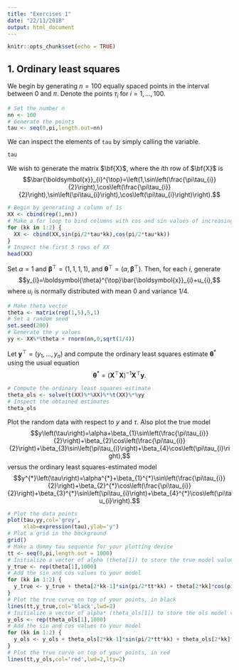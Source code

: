 ```yaml
---
title: "Exercises 1"
date: "22/11/2018"
output: html_document
---
```


```r
knitr::opts_chunk$set(echo = TRUE)
```

## 1. Ordinary least squares

We begin by generating $n=100$ equally spaced points in the interval between $0$ and $\pi$. Denote the points $\tau_i$ for $i=1,\dots,100$.
```r
# Set the number n
nn <- 100
# Generate the points
tau <- seq(0,pi,length.out=nn)
```

We can inspect the elements of `tau` by simply calling the variable.
```r
tau
```

We wish to generate the matrix $\bf{X}$, where the $i$th row of $\bf{X}$ is
$$\bar{\boldsymbol{x}}_{i}^{\top}=\left(1,\sin\left(\frac{\pi\tau_{i}}{2}\right),\cos\left(\frac{\pi\tau_{i}}{2}\right),\sin\left(\pi\tau_{i}\right),\cos\left(\pi\tau_{i}\right)\right).$$
```r
# Begin by generating a column of 1s
XX <- cbind(rep(1,nn))
# Make a for loop to bind columns with cos and sin values of increasing frequency
for (kk in 1:2) {
  XX <- cbind(XX,sin(pi/2*tau*kk),cos(pi/2*tau*kk))
}
# Inspect the first 5 rows of XX
head(XX)
```

Set $\alpha=1$ and $\boldsymbol{\beta}^\top=(1,1,1,1)$, and $\boldsymbol{\theta}^\top=(\alpha,\boldsymbol{\beta}^\top)$. Then, for each $i$, generate
$$y_{i}=\boldsymbol{\theta}^{\top}\bar{\boldsymbol{x}}_{i}+u_{i},$$
where $u_i$ is normally distributed with mean $0$ and variance $1/4$.
```r
# Make theta vector
theta <- matrix(rep(1,5),5,1)
# Set a random seed
set.seed(200)
# Generate the y values
yy <- XX%*%theta + rnorm(nn,0,sqrt(1/4))
```

Let $\mathbf{y}^{\top}=\left(y_{1},\dots,y_{n}\right)$ and compute the ordinary least squares estimate $\boldsymbol{\theta}^*$ using the usual equation
$$\boldsymbol{\theta}^*=\left(\mathbf{X}^{\top}\mathbf{X}\right)^{-1}\mathbf{X}^{\top}\mathbf{y}.$$
```r
# Compute the ordinary least squares estimate
theta_ols <- solve(t(XX)%*%XX)%*%t(XX)%*%yy
# Inspect the obtained estimates
theta_ols
```

Plot the random data with respect to $y$ and $\tau$. Also plot the true model
$$y\left(\tau\right)=\alpha+\beta_{1}\sin\left(\frac{\pi\tau_{i}}{2}\right)+\beta_{2}\cos\left(\frac{\pi\tau_{i}}{2}\right)+\beta_{3}\sin\left(\pi\tau_{i}\right)+\beta_{4}\cos\left(\pi\tau_{i}\right),$$
versus the ordinary least squares-estimated model
$$y^{*}\left(\tau\right)=\alpha^{*}+\beta_{1}^{*}\sin\left(\frac{\pi\tau_{i}}{2}\right)+\beta_{2}^{*}\cos\left(\frac{\pi\tau_{i}}{2}\right)+\beta_{3}^{*}\sin\left(\pi\tau_{i}\right)+\beta_{4}^{*}\cos\left(\pi\tau_{i}\right).$$
```r
# Plot the data points
plot(tau,yy,col='grey',
     xlab=expression(tau),ylab='y')
# Plot a grid in the background
grid()
# Make a dummy tau sequence for your plotting device
tt <- seq(0,pi,length.out = 1000)
# Initialize a vector of alpha (theta[1]) to store the true model values
y_true <- rep(theta[1],1000)
# Add the sin and cos values to your model
for (kk in 1:2) {
  y_true <- y_true + theta[2*kk-1]*sin(pi/2*tt*kk) + theta[2*kk]*cos(pi/2*tt*kk)
}
# Plot the true curve on top of your points, in black
lines(tt,y_true,col='black',lwd=2)
# Initialize a vector of alpha* (theta_ols[1]) to store the ols model values
y_ols <- rep(theta_ols[1],1000)
# Add the sin and cos values to your model
for (kk in 1:2) {
  y_ols <- y_ols + theta_ols[2*kk-1]*sin(pi/2*tt*kk) + theta_ols[2*kk]*cos(pi/2*tt*kk)
}
# Plot the true curve on top of your points, in red
lines(tt,y_ols,col='red',lwd=2,lty=2)
```
